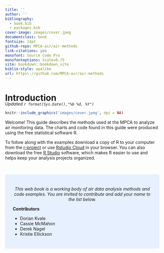```yaml
--- 
title: ''
author: ''
bibliography:
  - book.bib
  - packages.bib
cover-image: images/cover.jpeg
documentclass: book
fontsize: 14pt
github-repo: MPCA-air/air-methods
link-citations: yes
monofont: Source Code Pro
monofontoptions: Scale=0.75
site: bookdown::bookdown_site
biblio-style: apalike
url: https\://github.com/MPCA-air/air-methods
---
```



# Introduction {-}  

<div style= "margin-top: -25px;">
_Updated `r format(Sys.Date(),"%b %d, %Y")`_
</div>  


```r
knitr::include_graphics('images/cover.jpeg', dpi = NA)
```


Welcome! This guide describes the methods used at the MPCA to analyze air monitoring data. The charts and code found in this guide were produced using the free statistical software R.   

To follow along with the examples download a copy of R to your computer from the [r-project](https://cran.r-project.org/) or use [Rstudio Cloud](https://rstudio.cloud/) in your browser. You can also download the free [R Studio](https://www.rstudio.com/products/rstudio/download/) software, which makes R easier to use and helps keep your analysis projects organized.  

<br>

<style>
div.blue { background-color:#e6f0ff; border-radius: 5px; padding: 25px;}
</style>

<div class="blue">

<p style="text-align: center;"> _This web book is a working body of air data analysis methods and code examples. You are invited to contribute and add your name to the list below._
</p>

<p style="text-align: center;">

**Contributors**

- Dorian Kvale   
- Cassie McMahon 
- Derek Nagel  
- Kristie Ellickson 

</p>
  

</div>
